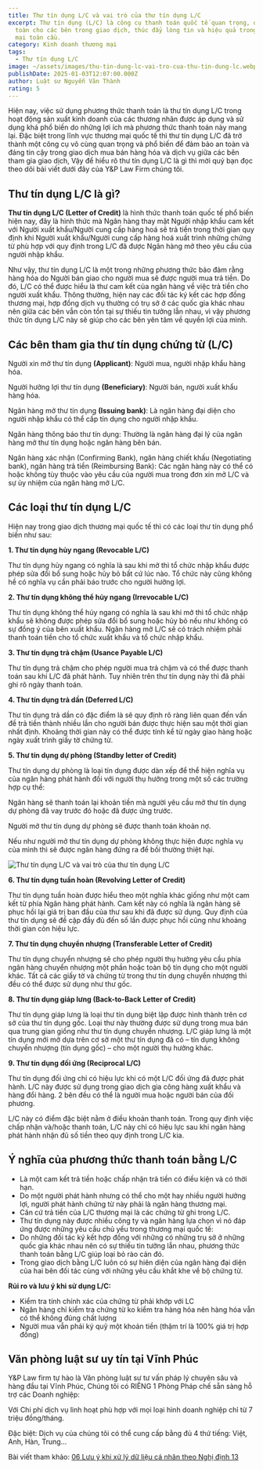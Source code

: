 ```yaml
---
title: Thư tín dụng L/C và vai trò của thư tín dụng L/C
excerpt: Thư tín dụng (L/C) là công cụ thanh toán quốc tế quan trọng, đảm bảo an
  toàn cho các bên trong giao dịch, thúc đẩy lòng tin và hiệu quả trong thương
  mại toàn cầu.
category: Kinh doanh thương mại
tags:
  - Thư tín dụng L/C
image: ~/assets/images/thu-tin-dung-lc-vai-tro-cua-thu-tin-dung-lc.webp
publishDate: 2025-01-03T12:07:00.000Z
author: Luật sư Nguyễn Văn Thành
rating: 5
---
```

Hiện nay, việc sử dụng phương thức thanh toán là thư tín dụng L/C trong hoạt động sản xuất kinh doanh của các thương nhân được áp dụng và sử dụng khá phổ biến do những lợi ích mà phương thức thanh toán này mang lại. Đặc biệt trong lĩnh vực thương mại quốc tế thì thư tín dụng L/C đã trở thành một công cụ vô cùng quan trọng và phổ biến để đảm bảo an toàn và đáng tin cậy trong giao dịch mua bán hàng hóa và dịch vụ giữa các bên tham gia giao dịch, Vậy để hiểu rõ thư tín dụng L/C là gì thì mời quý bạn đọc theo dõi bài viết dưới đây của Y&P Law Firm chúng tôi.

## Thư tín dụng L/C là gì?

**Thư tín dụng L/C (Letter of Credit)** là hình thức thanh toán quốc tế phổ biến hiện nay, đây là hình  thức mà Ngân hàng thay mặt Người  nhập  khẩu  cam  kết với  Người  xuất  khẩu/Người  cung  cấp hàng hoá sẽ trả tiền trong thời gian quy định khi  Người  xuất  khẩu/Người  cung  cấp hàng hoá xuất trình những chứng từ phù hợp với  quy  định trong L/C đã được Ngân hàng  mở  theo yêu cầu của người nhập khẩu.

Như vậy, thư tín dụng L/C là một trong những phương thức bảo đảm rằng hàng hóa do Người bán giao cho người mua sẽ được người mua trả tiền. Do đó, L/C có thể được hiểu là thư cam kết của ngân hàng về việc trả tiền cho người xuất khẩu. Thông thường, hiện nay các đối tác ký kết các hợp đồng thương mại, hợp đồng dịch vụ thường có trụ sở ở các quốc gia khác nhau nên giữa các bên vẫn còn tồn tại sự thiếu tin tưởng lẫn nhau, vì vậy phương thức tín dụng L/C này sẽ giúp cho các bên yên tâm về quyền lợi của mình.

## Các bên tham gia thư tín dụng chứng từ (L/C)

Người xin mở thư tín dụng **(Applicant)**: Người mua, người nhập khẩu hàng hóa.

Người hưởng lợi thư tín dụng **(Beneficiary)**: Người bán, người xuất khẩu hàng hóa.

Ngân hàng mở thư tín dụng **(Issuing bank)**: Là ngân hàng đại diện cho người nhập khẩu có thể cấp tín dụng cho người nhập khẩu.

Ngân hàng thông báo thư tín dụng: Thường là ngân hàng đại lý của ngân hàng mở thư tín dụng hoặc ngân hàng bên bán.

Ngân hàng xác nhận (Confirming Bank), ngân hàng chiết khấu (Negotiating bank), ngân hàng trả tiền (Reimbursing Bank): Các ngân hàng này có thể có hoặc không tùy thuộc vào yêu cầu của người mua trong đơn xin mở L/C và sự ủy nhiệm của ngân hàng mở L/C.

## Các loại thư tín dụng L/C

Hiện nay trong giao dịch thương mại quốc tế thì có các loại thư tín dụng phổ biến như sau:

**1. Thư tín dụng hủy ngang  (Revocable L/C)**

Thư tín dụng hủy ngang có nghĩa là sau khi mở thì tổ chức nhập khẩu được phép sửa đổi bổ sung hoặc hủy bỏ bất cứ lúc nào. Tổ chức này cũng không hề có nghĩa vụ cần phải báo trước cho người hưởng lợi.

**2. Thư tín dụng không thể hủy ngang (Irrevocable L/C)**

Thư tín dụng không thể hủy ngang có nghĩa là sau khi mở thì tổ chức nhập khẩu sẽ không được phép sửa đổi bổ sung hoặc hủy bỏ nếu như không có sự đồng ý của bên xuất khẩu. Ngân hàng mở L/C sẽ có trách nhiệm phải thanh toán tiền cho tổ chức xuất khẩu và tổ chức nhập khẩu.

**3. Thư tín dụng trả chậm (Usance Payable L/C)**

Thư tín dụng trả chậm cho phép người mua trả chậm và có thể được thanh toán sau khi L/C đã phát hành. Tuy nhiên trên thư tín dụng này thì đã phải ghi rõ ngày thanh toán. 

**4. Thư tín dụng trả dần (Deferred L/C)**

Thư tín dụng trả dần có đặc điểm là sẽ quy định rõ ràng liên quan đến vấn đề trả tiền thành nhiều lần cho người bán được thực hiện sau một thời gian nhất định. Khoảng thời gian này có thể được tính kể từ ngày giao hàng hoặc ngày xuất trình giấy tờ chứng từ.

**5. Thư tín dụng dự phòng (Standby letter of Credit)**

Thư tín dụng dự phòng là loại tín dụng được dàn xếp để thể hiện nghĩa vụ của ngân hàng phát hành đối với người thụ hưởng trong một số các trường hợp cụ thể:

Ngân hàng sẽ thanh toán lại khoản tiền mà người yêu cầu mở thư tín dụng dự phòng đã vay trước đó hoặc đã được ứng trước.

Người mở thư tín dụng dự phòng sẽ được thanh toán khoản nợ.

Nếu như người mở thư tín dụng dự phòng không thực hiện được nghĩa vụ của mình thì sẽ được ngân hàng đứng ra để bồi thường thiệt hại. 

![Thư tín dụng L/C và vai trò của thư tín dụng L/C](~/assets/images/thu-tin-dung-lc-vai-tro-cua-thu-tin-dung-1.png "Thư tín dụng L/C và vai trò của thư tín dụng L/C")

**6. Thư tín dụng tuần hoàn (Revolving Letter of Credit)**

Thư tín dụng tuần hoàn được hiểu theo một nghĩa khác giống như một cam kết từ phía Ngân hàng phát hành. Cam kết này có nghĩa là ngân hàng sẽ phục hồi lại giá trị ban đầu của thư sau khi đã được sử dụng. Quy định của thư tín dụng sẽ đề cập đầy đủ đến số lần được phục hồi cũng như khoảng thời gian còn hiệu lực.

**7. Thư tín dụng chuyển nhượng (Transferable Letter of Credit)**

Thư tín dụng chuyển nhượng sẽ cho phép người thụ hưởng yêu cầu phía ngân hàng chuyển nhượng một phần hoặc toàn bộ tín dụng cho một người khác. Tất cả các giấy tờ và chứng từ trong thư tín dụng chuyển nhượng thì đều có thể được sử dụng như thư gốc. 

**8. Thư tín dụng giáp lưng (Back-to-Back Letter of Credit)**

Thư tín dụng giáp lưng là loại thư tín dụng biệt lập được hình thành trên cơ sở của thư tín dụng gốc. Loại thư này thường được sử dụng trong mua bán qua trung gian giống như thư tín dụng chuyển nhượng. L/C giáp lưng là một tín dụng mới mở dựa trên cơ sở một thư tín dụng đã có – tín dụng không chuyển nhượng (tín dụng gốc) – cho một người thụ hưởng khác.

**9. Thư tín dụng đối ứng (Reciprocal L/C)**

Thư tín dụng đối ứng chỉ có hiệu lực khi có một L/C đối ứng đã được phát hành. L/C này được sử dụng trong giao dịch gia công hàng xuất khẩu và hàng đổi hàng. 2 bên đều có thể là người mua hoặc người bán của đối phương.

L/C này có điểm đặc biệt  nằm ở điều khoản thanh toán. Trong quy định việc chấp nhận và/hoặc thanh toán, L/C này chỉ có hiệu lực sau khi ngân hàng phát hành nhận đủ số tiền theo quy định trong L/C kia.

## Ý nghĩa của phương thức thanh toán bằng L/C

* Là một cam kết trả tiền hoặc chấp nhận trả tiền có điều kiện và có thời hạn.
* Do một người phát hành nhưng có thể cho một hay nhiều người hưởng lợi, người phát hành chứng từ này phải là ngân hàng thương mại.
* Căn cứ trả tiền của L/C thương mại là các chứng từ ghi trong L/C.
* Thư tín dụng này được nhiều công ty và ngân hàng lựa chọn vì nó đáp ứng được những  yêu cầu chủ yếu trong thương mại quốc tế:
* Do những đối tác ký kết hợp đồng với những có những trụ sở ở những quốc gia khác nhau nên có sự thiếu tin tưởng lẫn nhau, phương thức thanh toán bằng L/C giúp loại bỏ rào cản đó.
* Trong giao dịch bằng L/C luôn có sự hiên diện của ngân hàng đại diện của hai bên đối tác cùng với những yêu cầu khắt khe về  bộ chứng  từ.

**Rủi ro và lưu ý khi sử dụng L/C:**

* Kiểm tra tính chính xác của chứng từ phải khớp với LC
* Ngân hàng chỉ kiểm tra chứng từ ko kiểm tra hàng hóa nên hàng hóa vẫn có thể không đúng chất lượng
* Người mua vẫn phải ký quỹ một khoản tiền (thậm trí là 100% giá trị hợp đồng)

## Văn phòng luật sư uy tín tại Vĩnh Phúc

Y&P Law firm tự hào là Văn phòng luật sư tư vấn pháp lý chuyên sâu và hàng đầu tại Vĩnh Phúc, Chúng tôi có RIÊNG 1 Phòng Pháp chế sẵn sàng hỗ trợ các Doanh nghiệp:

Với Chi phí dịch vụ linh hoạt phù hợp với mọi loại hình doanh nghiệp chỉ từ 7 triệu đồng/tháng.

Đặc biệt: Dịch vụ của chúng tôi có thể cung cấp bằng đủ 4 thứ tiếng: Việt, Anh, Hàn, Trung...

Bài viết tham khảo: [06 Lưu ý khi xử lý dữ liệu cá nhân theo Nghị định 13](https://vinhphuclawyers.vn/kien-thuc-phap-ly/doanh-nghiep-va-dau-tu-nuoc-ngoai/06-luu-y-khi-xu-ly-du-lieu-ca-nhan-theo-nghi-dinh-13-36106.htm)

